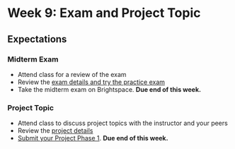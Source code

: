 # Week 9: Exam and Project Topic

## Expectations

### Midterm Exam

- Attend class for a review of the exam
- Review the [exam details and try the practice exam](/week9/exam)
- Take the midterm exam on Brightspace. **Due end of this week.**

### Project Topic

- Attend class to discuss project topics with the instructor and your peers
- Review the [project details](/week9/project)
- [Submit your Project Phase 1](/week9/project#submission-instructions). **Due end of this week.**
